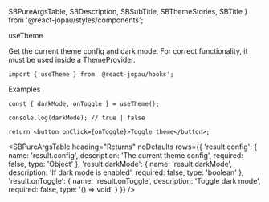   SBPureArgsTable,
  SBDescription,
  SBSubTitle,
  SBThemeStories,
  SBTitle
} from '@react-jopau/styles/components';

<SBThemeStories />

<SBTitle>useTheme</SBTitle>

<SBDescription>
  Get the current theme config and dark mode. For correct functionality, it must be used inside a
  ThemeProvider.
</SBDescription>

```tsx dark
import { useTheme } from '@react-jopau/hooks';
```

<SBSubTitle>Examples</SBSubTitle>

```tsx dark
const { darkMode, onToggle } = useTheme();

console.log(darkMode); // true | false

return <button onClick={onToggle}>Toggle theme</button>;
```

<SBPureArgsTable
  heading="Returns"
  noDefaults
  rows={{
    'result.config': {
      name: 'result.config',
      description: 'The current theme config',
      required: false,
      type: 'Object'
    },
    'result.darkMode': {
      name: 'result.darkMode',
      description: 'If dark mode is enabled',
      required: false,
      type: 'boolean'
    },
    'result.onToggle': {
      name: 'result.onToggle',
      description: 'Toggle dark mode',
      required: false,
      type: '() => void'
    }
  }}
/>
